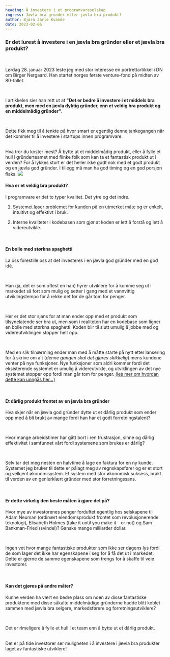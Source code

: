 ```yaml
---
heading: Å investere i et programvareselskap
ingress: Jævla bra gründer eller jævla bra produkt?
author: Bjørn Jarle Kvande
date: 2023-02-06
---
```



### Er det lurest å investere i en jævla bra gründer eller et jævla bra produkt?

<br />

Lørdag 28. januar 2023 leste jeg med stor interesse en portrettartikkel i DN om Birger
Nergaard. Han startet norges første venture-fond på midten av 80-tallet.

<br />

I artikkelen sier han rett ut at **"Det er bedre å investere i et middels bra produkt,
men med en jævla dyktig gründer, enn et veldig bra produkt og en middelmådig gründer"**.

<br />

Dette fikk meg til å tenkte på hvor smart er egentlig denne tankegangen når det kommer
til å investere i startups innen programvare.

<br />
Hva tror du koster mest? Å bytte ut et middelmådig produkt, eller å fylle et hull
i gründerteamet med flinke folk som kan ta et fantastisk produkt ut i verden? For
å lykkes stort er det heller ikke godt nok med et godt produkt og en jævla god gründer.
I tillegg må man ha god timing og en god porsjon flaks.

<Image src="/coding/kakediagram.png" />

<br />

#### Hva er et veldig bra produkt?

I programvare er det to typer kvalitet. Det ytre og det indre.

1. Systemet løser problemet for kunden på en utmerket måte og er enkelt, intuitivt og
   effektivt i bruk.

2. Interne kvaliteter i kodebasen som gjør at koden er lett å forstå og lett å
   videreutvikle.

<br />

#### En bolle med størkna spaghetti

La oss forestille oss at det investeres i en jævla god gründer med en god idé.

<br />

Han (ja, det er som oftest en han) hyrer utviklere for å komme seg ut i markedet
så fort som mulig og setter i gang med et vannvittig utviklingstempo for å rekke
det før de går tom for penger.

<br />

Her er det stor sjans for at man ender opp med et produkt som tilsynelatende ser
bra ut, men som i realiteten har en kodebase som ligner en bolle med størkna spaghetti.
Koden blir til slutt umulig å jobbe med og videreutviklingen stopper helt opp.

<br />

Med en slik tilnærming ender man med å måtte starte på nytt etter lansering for å
skrive om alt (_denne gangen skal det gjøres skikkelig_) mens kundene venter på nye
funksjoner. Nye funksjoner som aldri kommer fordi det eksisterende systemet er umulig
å videreutvikle, og utviklingen av det nye systemet stopper opp fordi man går tom
for penger. [(les mer om hvordan dette kan unngås her...)](/coding/automatisert_testing)

<br />

#### Et dårlig produkt frontet av en jævla bra gründer

Hva skjer når en jævla god gründer dytte ut et dårlig produkt som ender opp med å bli brukt
av mange fordi han har et godt forretningstalent?

<br />

Hvor mange arbeidstimer har gått bort i ren frustrasjon, sinne og dårlig effektivitet
i samfunnet vårt fordi systemene som brukes er dårlig?

<br />

Selv tar det meg nesten en halvtime å lage en faktura for en ny kunde. Systemet jeg
bruker til dette er pålagt meg av regnskapsfører og er et stort og velkjent økonomisystem.
Et system med stor økonomisk suksess, brakt til verden av en genierklært gründer med
stor forretningssans.

<br />

#### Er dette virkelig den beste måten å gjøre det på?

Hvor mye av investorenes penger forduftet egentlig hos selskapene til Adam Neuman
(ordinært eiendomsprodukt frontet som revolusjonerende teknologi), Elisabeth Holmes (fake
it until you make it - or not) og Sam Bankman-Fried (svindel)? Ganske mange milliarder dollar.

<br />

Ingen vet hvor mange fantastiske produkter som ikke ser dagens lys fordi de som lager
det ikke har egenskapene i seg for å få det ut i markedet. Dette er gjerne de samme
egenskapene som trengs for å skaffe til veie investorer.

<br />

#### Kan det gjøres på andre måter?

Kunne verden ha vært en bedre plass om noen av disse fantastiske produktene med disse
såkalte middelmådige gründerne hadde blitt koblet sammen med jævla bra selgere,
markedsførere og forretningsutviklere?

<br />

Det er rimeligere å fylle et hull i et team enn å bytte ut et dårlig produkt.

<br />

<div className="text-4xl text-gray-700 mt-8 italics text-center bg-gray-200 px-8 py-6 rounded shadow-md">
  Det er på tide investorer ser muligheten i å investere i jævla bra produkter
  laget av fantastiske utviklere!
</div>
